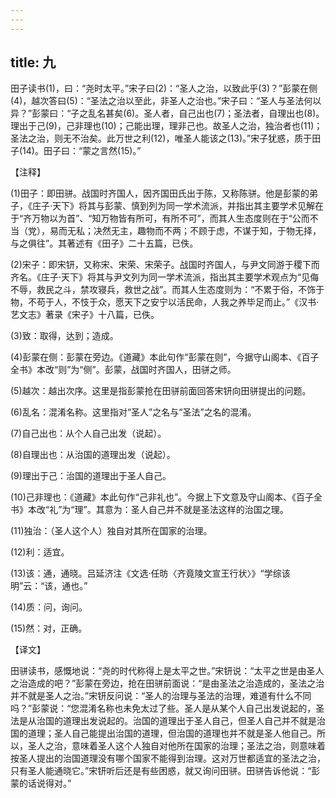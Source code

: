 ```yaml
---
---
---
```

title: 九
---



田子读书(1)，曰：“尧时太平。”宋子曰(2)：“圣人之治，以致此乎(3)？”彭蒙在侧(4)，越次答曰(5)：“圣法之治以至此，非圣人之治也。”宋子曰：“圣人与圣法何以异？”彭蒙曰：“子之乱名甚矣(6)。圣人者，自己出也(7)；圣法者，自理出也(8)。理出于己(9)，己非理也(10)；己能出理，理非己也。故圣人之治，独治者也(11)；圣法之治，则无不治矣。此万世之利(12)，唯圣人能该之(13)。”宋子犹惑，质于田子(14)。田子曰：“蒙之言然(15)。”

【注释】

(1)田子：即田骈。战国时齐国人，因齐国田氏出于陈，又称陈骈。他是彭蒙的弟子，《庄子·天下》将其与彭蒙、慎到列为同一学术流派，并指出其主要学术见解在于“齐万物以为首”、“知万物皆有所可，有所不可”，而其人生态度则在于“公而不当（党），易而无私；决然无主，趣物而不两；不顾于虑，不谋于知，于物无择，与之俱往”。其著述有《田子》二十五篇，已佚。

(2)宋子：即宋钘，又称宋、宋荣、宋荣子。战国时齐国人，与尹文同游于稷下而齐名。《庄子·天下》将其与尹文列为同一学术流派，指出其主要学术观点为“见侮不辱，救民之斗，禁攻寝兵，救世之战”。而其人生态度则为：“不累于俗，不饰于物，不苟于人，不忮于众，愿天下之安宁以活民命，人我之养毕足而止。”《汉书·艺文志》著录《宋子》十八篇，已佚。

(3)致：取得，达到；造成。

(4)彭蒙在侧：彭蒙在旁边。《道藏》本此句作“彭蒙在则”，今据守山阁本、《百子全书》本改“则”为“侧”。彭蒙，战国时齐国人，田骈之师。

(5)越次：越出次序。这里是指彭蒙抢在田骈前面回答宋钘向田骈提出的问题。

(6)乱名：混淆名称。这里指对“圣人”之名与“圣法”之名的混淆。

(7)自己出也：从个人自己出发（说起）。

(8)自理出也：从治国的道理出发（说起）。

(9)理出于己：治国的道理出于圣人自己。

(10)己非理也：《道藏》本此句作“己非礼也”。今据上下文意及守山阁本、《百子全书》本改“礼”为“理”。其意为：圣人自己并不就是圣法这样的治国之理。

(11)独治：（圣人这个人）独自对其所在国家的治理。

(12)利：适宜。

(13)该：通，通晓。吕延济注《文选·任昉〈齐竟陵文宣王行状〉》“学综该明”云：“该，通也。”

(14)质：问，询问。

(15)然：对，正确。

【译文】

田骈读书，感慨地说：“尧的时代称得上是太平之世。”宋钘说：“太平之世是由圣人之治造成的吧？”彭蒙在旁边，抢在田骈前面说：“是由圣法之治造成的，圣法之治并不就是圣人之治。”宋钘反问说：“圣人的治理与圣法的治理，难道有什么不同吗？”彭蒙说：“您混淆名称也未免太过了些。圣人是从某个人自己出发说起的，圣法是从治国的道理出发说起的。治国的道理出于圣人自己，但圣人自己并不就是治国的道理；圣人自己能提出治国的道理，但治国的道理也并不就是圣人他自己。所以，圣人之治，意味着圣人这个人独自对他所在国家的治理；圣法之治，则意味着按圣人提出的治国道理没有哪个国家不能得到治理。这对万世都适宜的圣法之治，只有圣人能通晓它。”宋钘听后还是有些困惑，就又询问田骈。田骈告诉他说：“彭蒙的话说得对。”